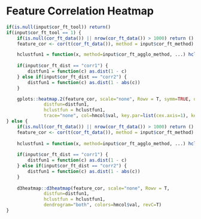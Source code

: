 
# Feature Correlation Heatmap

```r
if(is.null(input$cor_ft_tool)) return()
if(input$cor_ft_tool == 1) {
    if(is.null(cor_ft_data()) || nrow(cor_ft_data()) > 1000) return ()
    feature_cor <- cor(t(cor_ft_data()), method = input$cor_ft_method)

    hclustfun1 = function(x, method=input$cor_ft_agglo_method, ...) hclust(x, method=method, ...)
    
    if(input$cor_ft_dist == "corr1") {
        distfun1 = function(c) as.dist(1 - c)
    } else if(input$cor_ft_dist == "corr2") {
        distfun1 = function(c) as.dist(1 - abs(c))
    }

    gplots::heatmap.2(feature_cor, scale="none", Rowv = T, symm=TRUE, dendrogram="both", 
              distfun=distfun1, 
              hclustfun = hclustfun1, 
              trace="none", col=hmcol$val, key.par=list(cex.axis=1), key.title=NA, key.xlab="  ", key.ylab=NA, keysize=1, density.info="density", revC=T, margins=c(8,6))
} else {
    if(is.null(cor_ft_data()) || nrow(cor_ft_data()) > 1000) return ()
    feature_cor <- cor(t(cor_ft_data()), method = input$cor_ft_method)
    
    hclustfun1 = function(x, method=input$cor_ft_agglo_method, ...) hclust(x, method=method, ...)
    
    if(input$cor_ft_dist == "corr1") {
        distfun1 = function(c) as.dist(1 - c)
    } else if(input$cor_ft_dist == "corr2") {
        distfun1 = function(c) as.dist(1 - abs(c))
    }
    
    d3heatmap::d3heatmap(feature_cor, scale="none", Rowv = T,
              distfun=distfun1, 
              hclustfun = hclustfun1, 
              dendrogram="both", colors=hmcol$val, revC=T)
}
        
```


